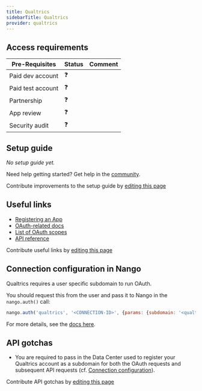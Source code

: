 ```yaml
---
title: Qualtrics
sidebarTitle: Qualtrics
provider: qualtrics
---
```



<Overview />
<PreBuiltTooling />
<PreBuiltUseCases />

## Access requirements
| Pre-Requisites | Status | Comment|
| - | - | - |
| Paid dev account | ❓ |  |
| Paid test account | ❓ |  |
| Partnership | ❓ | |
| App review | ❓ |  |
| Security audit | ❓ | |


## Setup guide

_No setup guide yet._

<Tip>Need help getting started? Get help in the [community](https://nango.dev/slack).</Tip>

<Note>Contribute improvements to the setup guide by [editing this page](https://github.com/nangohq/nango/tree/master/docs-v2/integrations/all/qualtrics.mdx)</Note>


## Useful links

-   [Registering an App](https://developer.qualtrics.com/developer/portal/)
-   [OAuth-related docs](https://api.qualtrics.com/6c02f17c3109f-o-auth-authentication-auth-code)
-   [List of OAuth scopes](https://api.qualtrics.com/1450e85735dbf-o-auth-2-0-scopes)
-   [API reference](https://developer.qualtrics.com/developer/portal/documentation/1bd4e078a35c1-hello-world-setup)

<Note>Contribute useful links by [editing this page](https://github.com/nangohq/nango/tree/master/docs-v2/integrations/all/qualtrics.mdx)</Note>

## Connection configuration in Nango

Qualtrics requires a user specific subdomain to run OAuth.

You should request this from the user and pass it to Nango in the `nango.auth()` call:

```js
nango.auth('qualtrics', '<CONNECTION-ID>', {params: {subdomain: '<qualtrics-subdomain>'}});
```

For more details, see the [docs here](/guides/api-authorization/authorize-in-your-app-default-ui#apis-requiring-connection-specific-configuration-for-authorization).

## API gotchas

-   You are required to pass in the Data Center used to register your Qualtrics account as a subdomain for both the OAuth requests and subsequent API requests (cf. [Connection configuration](/guides/api-authorization/authorize-in-your-app-default-ui#apis-requiring-connection-specific-configuration-for-authorization)).

<Note>Contribute API gotchas by [editing this page](https://github.com/nangohq/nango/tree/master/docs-v2/integrations/all/qualtrics.mdx)</Note>
